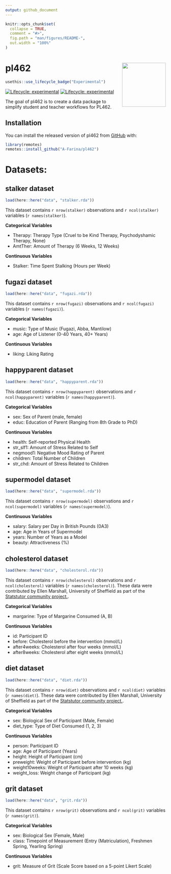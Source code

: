 ```yaml
---
output: github_document
---
```


<!-- README.md is generated from README.Rmd. Please edit that file -->

```r
knitr::opts_chunk$set(
  collapse = TRUE,
  comment = "#>",
  fig.path = "man/figures/README-",
  out.width = "100%"
)
```

# pl462 <img src='man/figures/logo.png' align="right" height="137.5" />

<!-- badges: start -->
```r
usethis::use_lifecycle_badge("Experimental")
```
[![Lifecycle: experimental](https://img.shields.io/badge/lifecycle-experimental-orange.svg)](https://www.tidyverse.org/lifecycle/#experimental)
[![Lifecycle: experimental](https://img.shields.io/badge/lifecycle-experimental-orange.svg)](https://lifecycle.r-lib.org/articles/stages.html#experimental)
<!-- badges: end -->

The goal of pl462 is to create a data package to simplify student and teacher workflows for PL462. 

## Installation

You can install the released version of pl462 from [GitHub](https://github.com/A-Farina/pl462) with:

``` r
library(remotes)
remotes::install_github("A-Farina/pl462")
```

# Datasets:

## stalker dataset

```r
load(here::here("data", "stalker.rda"))
```

This dataset contains `r nrow(stalker)` observations and `r ncol(stalker)` variables (`r names(stalker)`).

**Categorical Variables**

  *   Therapy: Therapy Type (Cruel to be Kind Therapy, Psychodyshamic Therapy, None)
  *   AmtTher: Amount of Therapy (6 Weeks, 12 Weeks)

**Continuous Variables**

  *   Stalker: Time Spent Stalking (Hours per Week)

## fugazi dataset

```r
load(here::here("data", "fugazi.rda"))
```

This dataset contains `r nrow(fugazi)` observations and `r ncol(fugazi)` variables (`r names(fugazi)`).

**Categorical Variables**

  *   music: Type of Music (Fugazi, Abba, Mantilow)
  *   age: Age of Listener (0-40 Years, 40+ Years)

**Continuous Variables**

  *   liking: Liking Rating
  
## happyparent dataset

```r
load(here::here("data", "happyparent.rda"))
```

This dataset contains `r nrow(happyparent)` observations and `r ncol(happyparent)` variables (`r names(happyparent)`).

**Categorical Variables**

  *   sex: Sex of Parent (male, female)
  *   educ: Education of Parent (Ranging from 8th Grade to PhD)

**Continuous Variables**

  *   health: Self-reported Physical Health
  *   str_slf1: Amount of Stress Related to Self
  *   negmood1: Negative Mood Rating of Parent
  *   children: Total Number of Children
  *   str_chd: Amount of Stress Related to Children
  
## supermodel dataset

```r
load(here::here("data", "supermodel.rda"))
```

This dataset contains `r nrow(supermodel)` observations and `r ncol(supermodel)` variables (`r names(supermodel)`).

**Continuous Variables**

  *   salary: Salary per Day in British Pounds (\u00A3)
  *   age: Age in Years of Supermodel
  *   years: Number of Years as a Model
  *   beauty: Attractiveness (%)

## cholesterol dataset

```r
load(here::here("data", "cholesterol.rda"))
```

This dataset contains `r nrow(cholesterol)` observations and `r ncol(cholesterol)` variables (`r names(cholesterol)`). These data were contributed by Ellen Marshall, University of Sheffield as part of the [Statstutor community project.](www.statstutor.ac.uk).

**Categorical Variables**

  *   margarine: Type of Margarine Consumed (A, B)

**Continuous Variables**

  *   id: Participant ID
  *   before: Cholesterol before the intervention (mmol/L)
  *   after4weeks: Cholesterol after four weeks (mmol/L)
  *   after8weeks: Cholesterol after eight weeks (mmol/L)

## diet dataset

```r
load(here::here("data", "diet.rda"))
```

This dataset contains `r nrow(diet)` observations and `r ncol(diet)` variables (`r names(diet)`). These data were contributed by Ellen Marshall, University of Sheffield as part of the [Statstutor community project.](www.statstutor.ac.uk).

**Categorical Variables**

  *   sex: Biological Sex of Participant (Male, Female)
  *   diet_type: Type of Diet Consumed (1, 2, 3)

**Continuous Variables**

  *   person: Participant ID
  *   age: Age of Participant (Years)
  *   height: Height of Participant (cm)
  *   preweight: Weight of Participant before intervention (kg)
  *   weight10weeks: Weight of Participant after 10 weeks (kg)
  *   weight_loss: Weight change of Participant (kg)
  
## grit dataset

```r
load(here::here("data", "grit.rda"))
```

This dataset contains `r nrow(grit)` observations and `r ncol(grit)` variables (`r names(grit)`).

**Categorical Variables**

  *   sex: Biological Sex (Female, Male)
  *   class: Timepoint of Measurement (Entry (Matriculation), Freshmen Spring, Yearling Spring)

**Continuous Variables**

  *   grit: Measure of Grit (Scale Score based on a 5-point Likert Scale)
